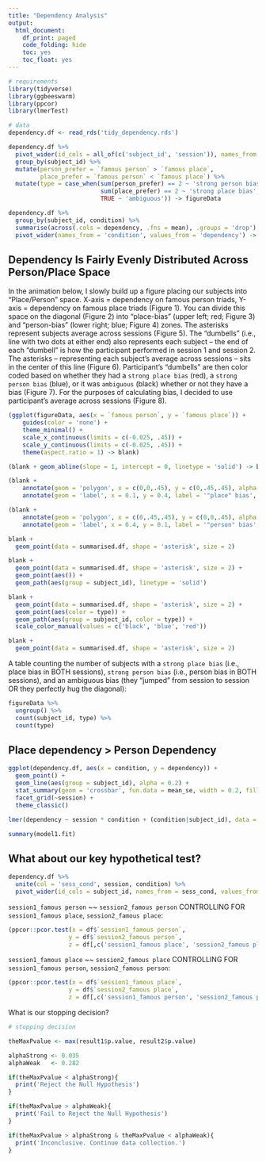 ```yaml
---
title: "Dependency Analysis"
output:
  html_document:
    df_print: paged
    code_folding: hide
    toc: yes
    toc_float: yes
---
```


```r
# requirements
library(tidyverse)
library(ggbeeswarm)
library(ppcor)
library(lmerTest)

# data
dependency.df <- read_rds('tidy_dependency.rds')
```

```r
dependency.df %>%
  pivot_wider(id_cols = all_of(c('subject_id', 'session')), names_from = condition, values_from = dependency) %>%
  group_by(subject_id) %>%
  mutate(person_prefer = `famous person` > `famous place`,
         place_prefer = `famous person` < `famous place`) %>%
  mutate(type = case_when(sum(person_prefer) == 2 ~ 'strong person bias',
                          sum(place_prefer) == 2 ~ 'strong place bias',
                          TRUE ~ 'ambiguous')) -> figureData

dependency.df %>%
  group_by(subject_id, condition) %>%
  summarise(across(.cols = dependency, .fns = mean), .groups = 'drop') %>%
  pivot_wider(names_from = 'condition', values_from = 'dependency') -> summarised.df
```

## Dependency Is Fairly Evenly Distributed Across Person/Place Space

In the animation below, I slowly build up a figure placing our subjects into "Place/Person" space. X-axis = dependency on famous person triads, Y-axis = dependency on famous place triads (Figure 1). You can divide this space on the diagonal (Figure 2) into "place-bias" (upper left; red; Figure 3) and "person-bias" (lower right; blue; Figure 4) zones. The asterisks represent subjects average across sessions (Figure 5). The "dumbells" (i.e., line with two dots at either end) also represents each subject -- the end of each "dumbell" is how the participant performed in session 1 and session 2. The asterisks -- representing each subject's average across sessions -- sits in the center of this line (Figure 6). Participant's "dumbells" are then color coded based on whether they had a `strong place bias` (red), a `strong person bias` (blue), or it was `ambiguous` (black) whether or not they have a bias (Figure 7). For the purposes of calculating bias, I decided to use participant's average across sessions (Figure 8). 

```r
(ggplot(figureData, aes(x = `famous person`, y = `famous place`)) +
    guides(color = 'none') +
    theme_minimal() +
    scale_x_continuous(limits = c(-0.025, .45)) +
    scale_y_continuous(limits = c(-0.025, .45)) +
    theme(aspect.ratio = 1) -> blank)

(blank + geom_abline(slope = 1, intercept = 0, linetype = 'solid') -> blank)

(blank + 
    annotate(geom = 'polygon', x = c(0,0,.45), y = c(0,.45,.45), alpha = 0.3, fill = scales::muted('red')) +
    annotate(geom = 'label', x = 0.1, y = 0.4, label = '"place" bias', color = scales::muted('red')) -> blank)

(blank +
    annotate(geom = 'polygon', x = c(0,.45,.45), y = c(0,0,.45), alpha = 0.3, fill = scales::muted('blue')) +
    annotate(geom = 'label', x = 0.4, y = 0.1, label = '"person" bias', color = scales::muted('blue')) -> blank)

blank + 
  geom_point(data = summarised.df, shape = 'asterisk', size = 2)

blank +
  geom_point(data = summarised.df, shape = 'asterisk', size = 2) +
  geom_point(aes()) + 
  geom_path(aes(group = subject_id), linetype = 'solid')

blank + 
  geom_point(data = summarised.df, shape = 'asterisk', size = 2) +
  geom_point(aes(color = type)) + 
  geom_path(aes(group = subject_id, color = type)) + 
  scale_color_manual(values = c('black', 'blue', 'red'))

blank + 
  geom_point(data = summarised.df, shape = 'asterisk', size = 2)
```

A table counting the number of subjects with a `strong place bias` (i.e., place bias in BOTH sessions), `strong person bias` (i.e., person bias in BOTH sessions), and an ambiguous bias (they "jumped" from session to session OR they perfectly hug the diagonal):  

```r
figureData %>%
  ungroup() %>%
  count(subject_id, type) %>%
  count(type)
```

## Place dependency > Person Dependency

```r
ggplot(dependency.df, aes(x = condition, y = dependency)) +
  geom_point() +
  geom_line(aes(group = subject_id), alpha = 0.2) +
  stat_summary(geom = 'crossbar', fun.data = mean_se, width = 0.2, fill = 'gray') +
  facet_grid(~session) +
  theme_classic()
```

```r
lmer(dependency ~ session * condition + (condition|subject_id), data = dependency.df) -> model1.fit

summary(model1.fit)
```

## What about our key hypothetical test?

```r
dependency.df %>%
  unite(col = 'sess_cond', session, condition) %>%
  pivot_wider(id_cols = subject_id, names_from = sess_cond, values_from = dependency) -> df
```

`session1_famous person` ~~ `session2_famous person` CONTROLLING FOR `session1_famous place`, `session2_famous place`:

```r
(ppcor::pcor.test(x = df$`session1_famous person`, 
                 y = df$`session2_famous person`, 
                 z = df[,c('session1_famous place', 'session2_famous place')]) -> result1)
```

`session1_famous place` ~~ `session2_famous place` CONTROLLING FOR `session1_famous person`, `session2_famous person`: 

```r
(ppcor::pcor.test(x = df$`session1_famous place`, 
                 y = df$`session2_famous place`, 
                 z = df[,c('session1_famous person', 'session2_famous person')]) -> result2)
```

What is our stopping decision?

```r
# stopping decision

theMaxPvalue <- max(result1$p.value, result2$p.value)

alphaStrong <- 0.035
alphaWeak   <- 0.282

if(theMaxPvalue < alphaStrong){
  print('Reject the Null Hypothesis')
}

if(theMaxPvalue > alphaWeak){
  print('Fail to Reject the Null Hypothesis')
}

if(theMaxPvalue > alphaStrong & theMaxPvalue < alphaWeak){
  print('Inconclusive. Continue data collection.')
}
```

